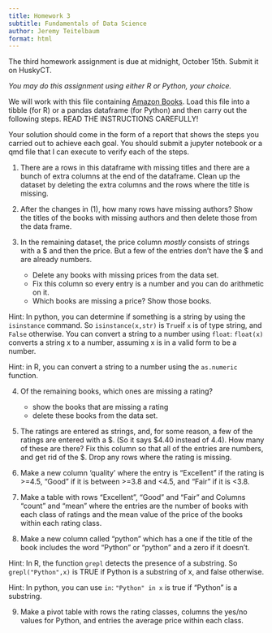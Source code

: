 ```yaml
---
title: Homework 3
subtitle: Fundamentals of Data Science
author: Jeremy Teitelbaum
format: html
---
```


The third homework assignment is due at midnight, October 15th.  Submit it on HuskyCT.

*You may do this assignment using either R or Python, your choice.*

We will work with this file containing [Amazon Books](AmazonBooksData.csv).  Load this file
into a tibble (for R) or a pandas dataframe (for Python) and then carry out the following steps.
READ THE INSTRUCTIONS CAREFULLY!

Your solution should come in the form of a report that shows the steps you carried out to achieve each goal.  You should submit a jupyter notebook or a qmd file that I can execute to verify each of the steps. 


1. There are a rows in this dataframe with missing titles and there are a bunch of extra columns at the end of the dataframe. Clean up the dataset by deleting the extra columns and the rows where the title is missing.

2. After the changes in (1), how many rows have missing authors?
Show the titles of the books with missing authors and then
delete those from the data frame. 

3. In the remaining dataset, the price column *mostly* consists of strings with a \$ and then the price.  But a few of the entries don't have the \$ and are already numbers.  
    
    - Delete any books with missing prices from the data set.
    - Fix this column so every entry is a number and you can do arithmetic on it.   
    - Which books are missing a price? Show those books.


Hint: In python, you can determine if something is a string by using the `isinstance` command.
So `isinstance(x,str)` is `True`if `x` is of type string, and `False` otherwise. You can convert
a string to a number using `float`: `float(x)` converts a string x to a number, assuming x is in a valid form to be a number. 

Hint: in R, you can convert a string to a number using the `as.numeric` function. 

4.  Of the remaining books, which ones  are missing a rating?

    - show the books that are missing a rating
    - delete these books from the data set.

5. The ratings are entered as strings, and, for some reason, a few of the ratings are entered with a $. (So it says \$4.40 instead of 4.4). How many of these are there? Fix this column so that all of the entries are numbers, and get rid of the \$. Drop any rows where the rating is missing. 

6. Make a new column 'quality' where the entry is "Excellent" if the rating is >=4.5,
"Good" if it is between >=3.8 and <4.5, and "Fair" if it is <3.8.  

7. Make a table with rows "Excellent", "Good" and "Fair" and Columns "count" and "mean" where the entries are the number of books with each class of ratings and the mean value of the price of the books within each rating class.

8. Make a new column called "python" which has a one if the title of the book includes the word "Python" or "python" and a zero if it doesn't.

Hint: In R, the function `grepl` detects the presence of a substring.  So `grepl("Python",x)` is TRUE
if Python is a substring of x, and false otherwise.  

Hint: In python, you can use `in`: `"Python" in x` is true if "Python" is a substring. 

9. Make a pivot table with rows the rating classes, columns the yes/no values for Python, and entries the average price within each class.

